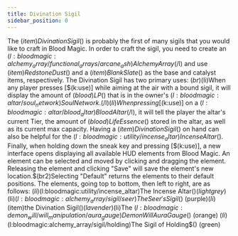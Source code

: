 ```yaml
---
title: Divination Sigil
sidebar_position: 0
---
```



The $(item)Divination Sigil$() is probably the first of many sigils that you would like to craft in Blood Magic. In order to craft the sigil, you need to create an $(l:bloodmagic:alchemy_array/functional_arrays/arcane_ash)Alchemy Array$(/l) and use $(item)Redstone Dust$() and a $(item)Blank Slate$() as the base and catalyst items, respectively.
The Divination Sigil has two primary uses: $(br)$(li)When any player presses [$(k:use)] while aiming at the air with a bound sigil, it will display the amount of $(blood)LP$() that is in the owner's $(l:bloodmagic:altar/soul_network)Soul Network.$(/l)$(li)When pressing [$(k:use)] on a $(l:bloodmagic:altar/blood_altar)Blood Altar$(/l), it will tell the player the altar's current Tier, the amount of $(blood)Life Essence$() stored in the altar, as well as its current max capacity. Having a $(item)Divination Sigil$() on hand can also be helpful for the $(l:bloodmagic:utility/incense_altar)Incense Altar$().
Finally, when holding down the sneak key and pressing [$(k:use)], a new interface opens displaying all available HUD elements from Blood Magic. An element can be selected and moved by clicking and dragging the element. Releasing the element and clicking "Save" will save the element's new location.$(br2)Selecting "Default" returns the elements to their default positions.
The elements, going top to bottom, then left to right, are as follows: $(li)$(l:bloodmagic:utility/incense_altar)The Incense Altar$() (light grey)$(li)$(l:bloodmagic:alchemy_array/sigil/seer)The Seer's Sigil$() (purple)$(li)$(item)the Divination Sigil$() (lavender)$(li)The $(l:bloodmagic:demon_will/will_manipulation/aura_gauge)Demon Will Aura Gauge$() (orange) $(li)$(l:bloodmagic:alchemy_array/sigil/holding)The Sigil of Holding$() (green)
